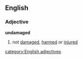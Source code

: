 ==English==
===Adjective===
'''undamaged'''
#not [[damaged]], [[harmed]] or [[injured]]
[[category:English adjectives]]